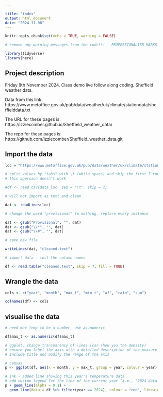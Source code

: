 ```yaml
---

title: "index"
output: html_document
date: "2024-11-08"
---
```


```r
knitr::opts_chunk$set(echo = TRUE, warning = FALSE)

# remove any warning messages from the code!!! - PROFESSIONALISM MARKS (warning = FALSE)

library(tidyverse)
library(here)

```

## Project description
Friday 8th November 2024. Class demo live follow along coding. Sheffield weather data.

Data from this link: https://www.metoffice.gov.uk/pub/data/weather/uk/climate/stationdata/sheffielddata.txt

The URL for these pages is: 
https://izziecomber.github.io/Sheffield_weather_data/

The repo for these pages is:
https://github.com/izziecomber/Sheffield_weather_data.git


## Import the data 
```r


loc = "https://www.metoffice.gov.uk/pub/data/weather/uk/climate/stationdata/sheffielddata.txt"

# split values by "tabs" with \t (white space) and skip the first 7 rows (description of data)
# this approach doesn't work 

#df <- read.csv(data_loc, sep = "\t", skip = 7)

# will not import as text and clean

dat <- readLines(loc)

# change the word "provisional" to nothing, replace every instance

dat <- gsub("Provisional", "", dat)
dat <- gsub("\\*", "", dat)
dat <- gsub("\\#", "", dat)

# save new file

writeLines(dat, "cleaned.text")

# import data - lost the column names 

df <- read.table("cleaned.text", skip = 7, fill = TRUE)


```


## Wrangle the data 
```r

cols <- c("year", "month", "max_t", "min_t", "af", "rain", "sun")

colnames(df) <- cols

```

## visualise the data 
```r

# need max temp to be a number, use as.numeric

df$max_t <- as.numeric(df$max_t)

# ggplot, change transparency of lines (can show you the density)
# ensure you label the axis with a detailed description of the measure and include the unit of measurement
# include title and modify the range of the axis 

# canvas 
p <- ggplot(df, aes(x = month, y = max_t, group = year, colour = year))

# ink - added line showing this year's temperature data 
# add custom legend for the line of the current year (i.e., "2024 data shown in read")
p + geom_line(alpha = 0.1) + 
  geom_line(data = df %>% filter(year == 2024), colour = "red", linewidth = 2)



```

